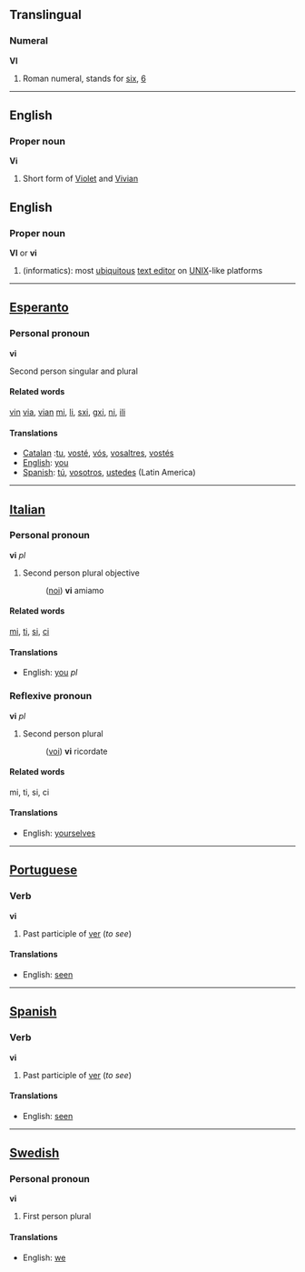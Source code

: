 ==Translingual==
===Numeral===
'''VI'''

#Roman numeral, stands for [[six]], [[6]]

----
==English==
===Proper noun===
'''Vi'''

#Short form of [[Violet]] and [[Vivian]]

==English==
===Proper noun===
'''VI''' or '''vi'''

#(informatics): most [[ubiquitous]] [[text editor]] on [[UNIX]]-like platforms

----
==[[Esperanto]]==
===Personal pronoun===
'''vi''' 

Second person singular and plural

====Related words====
[[vin]]
[[via]], [[vian]]
[[mi]], [[li]], [[sxi]], [[gxi]], [[ni]], [[ili]]

====Translations====
*[[Catalan]] :[[tu]], [[vosté]], [[vós]], [[vosaltres]], [[vostés]]
*[[English]]: [[you]]
*[[Spanish]]: [[tú]], [[vosotros]], [[ustedes]] (Latin America)

----
==[[Italian]]==
===Personal pronoun===
'''vi''' ''pl''

#Second person plural objective
#:([[noi]]) '''vi''' amiamo

====Related words====
[[mi]], [[ti]], [[si]], [[ci]]

====Translations====
*English: [[you]] ''pl''

===Reflexive pronoun===
'''vi''' ''pl''

#Second person plural
#:([[voi]]) '''vi''' ricordate

====Related words====
mi, ti, si, ci

====Translations====
*English: [[yourselves]]

----
==[[Portuguese]]==
===Verb===
'''vi'''

#Past participle of [[ver]] (''to see'')

====Translations====
*English: [[seen]]
----
==[[Spanish]]==
===Verb===
'''vi'''

#Past participle of [[ver]] (''to see'')

====Translations====
*English: [[seen]]

----
==[[Swedish]]==
===Personal pronoun===
'''vi'''

#First person plural

====Translations====
*English: [[we]]